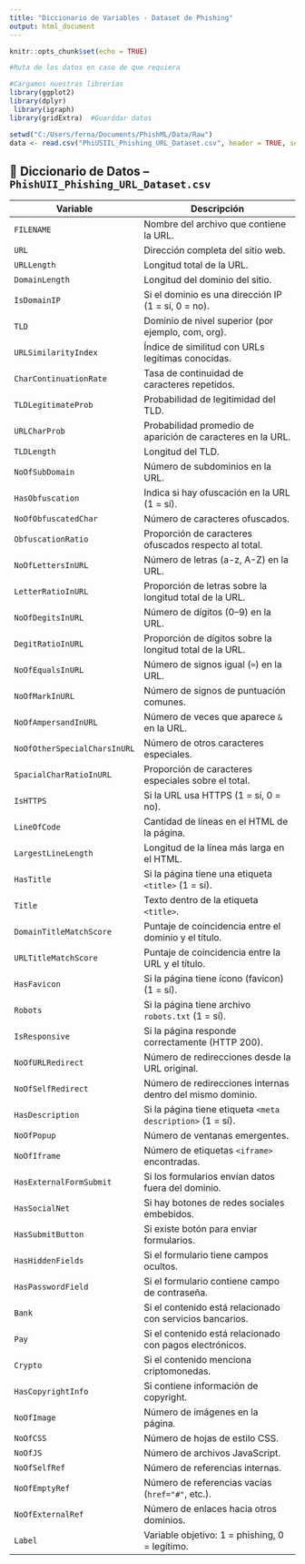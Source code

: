 ```yaml
---
title: "Diccionario de Variables - Dataset de Phishing"
output: html_document
---
```




```r
knitr::opts_chunk$set(echo = TRUE)

#Ruta de los datos en caso de que requiera

#Cargamos nuestras librerías 
library(ggplot2)
library(dplyr)
 library(igraph) 
library(gridExtra)  #Guarddar datos 


```



```r


setwd("C:/Users/ferna/Documents/PhishML/Data/Raw")
data <- read.csv("PhiUSIIL_Phishing_URL_Dataset.csv", header = TRUE, sep = ",")


```




## 📘 Diccionario de Datos – `PhishUII_Phishing_URL_Dataset.csv`

| Variable | Descripción |
|----------|-------------|
| `FILENAME` | Nombre del archivo que contiene la URL. |
| `URL` | Dirección completa del sitio web. |
| `URLLength` | Longitud total de la URL. |
| `DomainLength` | Longitud del dominio del sitio. |
| `IsDomainIP` | Si el dominio es una dirección IP (1 = sí, 0 = no). |
| `TLD` | Dominio de nivel superior (por ejemplo, com, org). |
| `URLSimilarityIndex` | Índice de similitud con URLs legítimas conocidas. |
| `CharContinuationRate` | Tasa de continuidad de caracteres repetidos. |
| `TLDLegitimateProb` | Probabilidad de legitimidad del TLD. |
| `URLCharProb` | Probabilidad promedio de aparición de caracteres en la URL. |
| `TLDLength` | Longitud del TLD. |
| `NoOfSubDomain` | Número de subdominios en la URL. |
| `HasObfuscation` | Indica si hay ofuscación en la URL (1 = sí). |
| `NoOfObfuscatedChar` | Número de caracteres ofuscados. |
| `ObfuscationRatio` | Proporción de caracteres ofuscados respecto al total. |
| `NoOfLettersInURL` | Número de letras (a-z, A-Z) en la URL. |
| `LetterRatioInURL` | Proporción de letras sobre la longitud total de la URL. |
| `NoOfDegitsInURL` | Número de dígitos (0–9) en la URL. |
| `DegitRatioInURL` | Proporción de dígitos sobre la longitud total de la URL. |
| `NoOfEqualsInURL` | Número de signos igual (`=`) en la URL. |
| `NoOfMarkInURL` | Número de signos de puntuación comunes. |
| `NoOfAmpersandInURL` | Número de veces que aparece `&` en la URL. |
| `NoOfOtherSpecialCharsInURL` | Número de otros caracteres especiales. |
| `SpacialCharRatioInURL` | Proporción de caracteres especiales sobre el total. |
| `IsHTTPS` | Si la URL usa HTTPS (1 = sí, 0 = no). |
| `LineOfCode` | Cantidad de líneas en el HTML de la página. |
| `LargestLineLength` | Longitud de la línea más larga en el HTML. |
| `HasTitle` | Si la página tiene una etiqueta `<title>` (1 = sí). |
| `Title` | Texto dentro de la etiqueta `<title>`. |
| `DomainTitleMatchScore` | Puntaje de coincidencia entre el dominio y el título. |
| `URLTitleMatchScore` | Puntaje de coincidencia entre la URL y el título. |
| `HasFavicon` | Si la página tiene ícono (favicon) (1 = sí). |
| `Robots` | Si la página tiene archivo `robots.txt` (1 = sí). |
| `IsResponsive` | Si la página responde correctamente (HTTP 200). |
| `NoOfURLRedirect` | Número de redirecciones desde la URL original. |
| `NoOfSelfRedirect` | Número de redirecciones internas dentro del mismo dominio. |
| `HasDescription` | Si la página tiene etiqueta `<meta description>` (1 = sí). |
| `NoOfPopup` | Número de ventanas emergentes. |
| `NoOfIframe` | Número de etiquetas `<iframe>` encontradas. |
| `HasExternalFormSubmit` | Si los formularios envían datos fuera del dominio. |
| `HasSocialNet` | Si hay botones de redes sociales embebidos. |
| `HasSubmitButton` | Si existe botón para enviar formularios. |
| `HasHiddenFields` | Si el formulario tiene campos ocultos. |
| `HasPasswordField` | Si el formulario contiene campo de contraseña. |
| `Bank` | Si el contenido está relacionado con servicios bancarios. |
| `Pay` | Si el contenido está relacionado con pagos electrónicos. |
| `Crypto` | Si el contenido menciona criptomonedas. |
| `HasCopyrightInfo` | Si contiene información de copyright. |
| `NoOfImage` | Número de imágenes en la página. |
| `NoOfCSS` | Número de hojas de estilo CSS. |
| `NoOfJS` | Número de archivos JavaScript. |
| `NoOfSelfRef` | Número de referencias internas. |
| `NoOfEmptyRef` | Número de referencias vacías (`href="#"`, etc.). |
| `NoOfExternalRef` | Número de enlaces hacia otros dominios. |
| `Label` | Variable objetivo: 1 = phishing, 0 = legítimo. |












